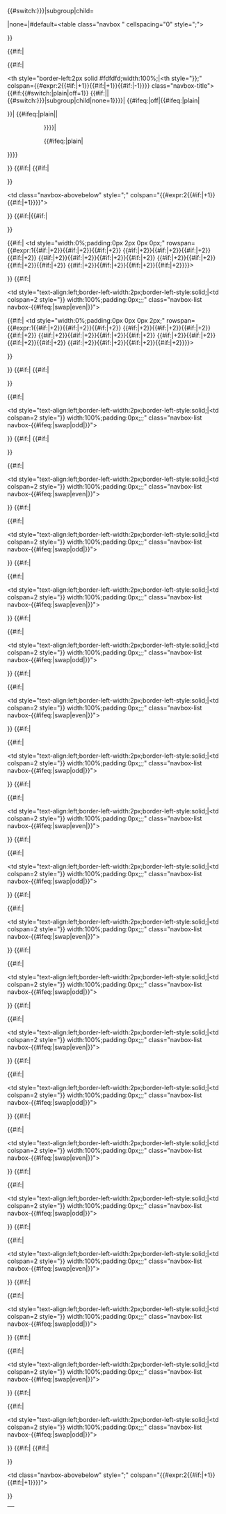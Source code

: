 <!--

Please do not edit a VERY complex template, copied from:
http://en.wikipedia.org/w/index.php?title=Template:Navbox&action=edit

-->{{#switch:{{{border|{{{1|}}}}}}|subgroup|child=</div>|none=|#default=<table class="navbox {{{bodyclass|}}}" cellspacing="0" <!--
 -->style="{{{bodystyle|}}};{{{style|}}}"><tr><td style="padding:2px;">}}<!--

--><table cellspacing="0" class="nowraplinks {{#if:{{{title|}}}|{{#switch:{{{state|}}}|plain|off=|<!--
 -->#default=collapsible {{#if:{{{state|}}}|{{{state}}}|autocollapse}}}}}} {{#switch:{{{border|{{{1|}}}}}}|<!--
 -->subgroup|child|none=navbox-subgroup" style="width:100%;{{{bodystyle|}}};{{{style|}}}|<!--
 -->#default=" style="width:100%;background:transparent;color:inherit}};{{{innerstyle|}}};"><!--



---Title and Navbar---
-->{{#if:{{{title|}}}|<tr>{{#if:{{{titlegroup|}}}|<!--
 --><td class="navbox-group" style="{{{basestyle|}}};{{{groupstyle|}}};{{{titlegroupstyle|}}}">{{{titlegroup|}}}</td><!--
 --><th style="border-left:2px solid #fdfdfd;width:100%;|<th style="}}{{{basestyle|}}};{{{titlestyle|}}}" <!--
 -->colspan={{#expr:2{{#if:{{{imageleft|}}}|+1}}{{#if:{{{image|}}}|+1}}{{#if:{{{titlegroup|}}}|-1}}}} <!--
 -->class="navbox-title"><!--

-->{{#if:{{#switch:{{{navbar|}}}|plain|off=1}}<!--
 -->{{#if:{{{name|}}}||{{#switch:{{{border|{{{1|}}}}}}|subgroup|child|none=1}}}}|<!--
 -->{{#ifeq:{{{navbar|}}}|off|{{#ifeq:{{{state|}}}|plain|<div style="float:right;width:6em;">&nbsp;</div>}}|<!--
 -->{{#ifeq:{{{state|}}}|plain||<div style="float:left; width:6em;text-align:left;">&nbsp;</div>}}}}|<!--
 --><div style="float:left; width:6em;text-align:left;"><!--
 --><!--
 --></div>{{#ifeq:{{{state|}}}|plain|<div style="float:right;width:6em;">&nbsp;</div>}}}}<!--

 --><span class="{{{titleclass|}}}" style="font-size:{{#switch:{{{border|{{{1|}}}}}}|subgroup|child|none=100|#default=110}}%;"><!--
 -->{{{title}}}</span></th></tr>}}<!--



---Above---
-->{{#if:{{{above|}}}|<!--
 -->{{#if:{{{title|}}}|<tr style="height:2px;"><td></td></tr>}}<!--
 --><tr><td class="navbox-abovebelow" style="{{{basestyle|}}};{{{abovestyle|}}}" <!--
 -->colspan="{{#expr:2{{#if:{{{imageleft|}}}|+1}}{{#if:{{{image|}}}|+1}}}}">{{{above}}}</td></tr>}}<!--



---Body---

---First group/list and images---
-->{{#if:{{{list1|}}}|{{#if:{{{title|}}}{{{above|}}}|<tr style="height:2px;"><td></td></tr>}}<tr><!--

-->{{#if:{{{imageleft|}}}|<!--
 --><td style="width:0%;padding:0px 2px 0px 0px;{{{imageleftstyle|}}}" <!--
 -->rowspan={{#expr:1{{#if:{{{list2|}}}|+2}}{{#if:{{{list3|}}}|+2}}{{#if:{{{list4|}}}|+2}}<!--
 -->{{#if:{{{list5|}}}|+2}}{{#if:{{{list6|}}}|+2}}{{#if:{{{list7|}}}|+2}}{{#if:{{{list8|}}}|+2}}<!--
 -->{{#if:{{{list9|}}}|+2}}{{#if:{{{list10|}}}|+2}}{{#if:{{{list11|}}}|+2}}{{#if:{{{list12|}}}|+2}}<!--
 -->{{#if:{{{list13|}}}|+2}}{{#if:{{{list14|}}}|+2}}{{#if:{{{list15|}}}|+2}}{{#if:{{{list16|}}}|+2}}<!--
 -->{{#if:{{{list17|}}}|+2}}{{#if:{{{list18|}}}|+2}}{{#if:{{{list19|}}}|+2}}{{#if:{{{list20|}}}|+2}}}}><!--
 -->{{{imageleft}}}</td>}}<!--

 -->{{#if:{{{group1|}}}|<td class="navbox-group" style="{{{basestyle|}}};{{{groupstyle|}}};{{{group1style|}}}"><!--
 -->{{{group1}}}</td><td style="text-align:left;border-left-width:2px;border-left-style:solid;|<td colspan=2 style="}}<!--
 -->width:100%;padding:0px;{{{liststyle|}}};{{{oddstyle|}}};{{{list1style|}}}" <!--
 -->class="navbox-list navbox-{{#ifeq:{{{evenodd|}}}|swap|even|{{{evenodd|odd}}}}}"><!--
 --><div style="padding:{{{list1padding|{{{listpadding|0em 0.25em}}}}}}">
{{{list1}}}</div></td><!--

-->{{#if:{{{image|}}}|<!--
 --><td style="width:0%;padding:0px 0px 0px 2px;{{{imagestyle|}}}" <!--
 -->rowspan={{#expr:1{{#if:{{{list2|}}}|+2}}{{#if:{{{list3|}}}|+2}}{{#if:{{{list4|}}}|+2}}<!--
 -->{{#if:{{{list5|}}}|+2}}{{#if:{{{list6|}}}|+2}}{{#if:{{{list7|}}}|+2}}{{#if:{{{list8|}}}|+2}}<!--
 -->{{#if:{{{list9|}}}|+2}}{{#if:{{{list10|}}}|+2}}{{#if:{{{list11|}}}|+2}}{{#if:{{{list12|}}}|+2}}<!--
 -->{{#if:{{{list13|}}}|+2}}{{#if:{{{list14|}}}|+2}}{{#if:{{{list15|}}}|+2}}{{#if:{{{list16|}}}|+2}}<!--
 -->{{#if:{{{list17|}}}|+2}}{{#if:{{{list18|}}}|+2}}{{#if:{{{list19|}}}|+2}}{{#if:{{{list20|}}}|+2}}}}><!--
 -->{{{image}}}</td>}}<!--

--></tr>}}<!--



---Remaining groups/lists---

-->{{#if:{{{list2|}}}|<!--
 -->{{#if:{{{title|}}}{{{above|}}}{{{list1|}}}|<tr style="height:2px"><td></td></tr>}}<tr><!--
 -->{{#if:{{{group2|}}}|<td class="navbox-group" style="{{{basestyle|}}};{{{groupstyle|}}};{{{group2style|}}}"><!--
 -->{{{group2}}}</td><td style="text-align:left;border-left-width:2px;border-left-style:solid;|<td colspan=2 style="}}<!--
 -->width:100%;padding:0px;{{{liststyle|}}};{{{evenstyle|}}};{{{list2style|}}}" <!--
 -->class="navbox-list navbox-{{#ifeq:{{{evenodd|}}}|swap|odd|{{{evenodd|even}}}}}"><!--
 --><div style="padding:{{{listpadding|0em 0.25em}}}">
{{{list2}}}</div></td></tr>}}<!--

-->{{#if:{{{list3|}}}|<!--
 -->{{#if:{{{title|}}}{{{above|}}}{{{list1|}}}{{{list2|}}}|<tr style="height:2px"><td></td></tr>}}<tr><!--
 -->{{#if:{{{group3|}}}|<td class="navbox-group" style="{{{basestyle|}}};{{{groupstyle|}}};{{{group3style|}}}"><!--
 -->{{{group3}}}</td><td style="text-align:left;border-left-width:2px;border-left-style:solid;|<td colspan=2 style="}}<!--
 -->width:100%;padding:0px;{{{liststyle|}}};{{{oddstyle|}}};{{{list3style|}}}" <!--
 -->class="navbox-list navbox-{{#ifeq:{{{evenodd|}}}|swap|even|{{{evenodd|odd}}}}}"><!--
 --><div style="padding:{{{listpadding|0em 0.25em}}}">
{{{list3}}}</div></td></tr>}}<!--

-->{{#if:{{{list4|}}}|<!--
 --><tr style="height:2px"><td></td></tr><tr><!--
 -->{{#if:{{{group4|}}}|<td class="navbox-group" style="{{{basestyle|}}};{{{groupstyle|}}};{{{group4style|}}}"><!--
 -->{{{group4}}}</td><td style="text-align:left;border-left-width:2px;border-left-style:solid;|<td colspan=2 style="}}<!--
 -->width:100%;padding:0px;{{{liststyle|}}};{{{evenstyle|}}};{{{list4style|}}}" <!--
 -->class="navbox-list navbox-{{#ifeq:{{{evenodd|}}}|swap|odd|{{{evenodd|even}}}}}"><!--
 --><div style="padding:{{{listpadding|0em 0.25em}}}">
{{{list4}}}</div></td></tr>}}<!--

-->{{#if:{{{list5|}}}|<!--
 --><tr style="height:2px"><td></td></tr><tr><!--
 -->{{#if:{{{group5|}}}|<td class="navbox-group" style="{{{basestyle|}}};{{{groupstyle|}}};{{{group5style|}}}"><!--
 -->{{{group5}}}</td><td style="text-align:left;border-left-width:2px;border-left-style:solid;|<td colspan=2 style="}}<!--
 -->width:100%;padding:0px;{{{liststyle|}}};{{{oddstyle|}}};{{{list5style|}}}" <!--
 -->class="navbox-list navbox-{{#ifeq:{{{evenodd|}}}|swap|even|{{{evenodd|odd}}}}}"><!--
 --><div style="padding:{{{listpadding|0em 0.25em}}}">
{{{list5}}}</div></td></tr>}}<!--

-->{{#if:{{{list6|}}}|<!--
 --><tr style="height:2px"><td></td></tr><tr><!--
 -->{{#if:{{{group6|}}}|<td class="navbox-group" style="{{{basestyle|}}};{{{groupstyle|}}};{{{group6style|}}}"><!--
 -->{{{group6}}}</td><td style="text-align:left;border-left-width:2px;border-left-style:solid;|<td colspan=2 style="}}<!--
 -->width:100%;padding:0px;{{{liststyle|}}};{{{evenstyle|}}};{{{list6style|}}}" <!--
 -->class="navbox-list navbox-{{#ifeq:{{{evenodd|}}}|swap|odd|{{{evenodd|even}}}}}"><!--
 --><div style="padding:{{{listpadding|0em 0.25em}}}">
{{{list6}}}</div></td></tr>}}<!--

-->{{#if:{{{list7|}}}|<!--
 --><tr style="height:2px"><td></td></tr><tr><!--
 -->{{#if:{{{group7|}}}|<td class="navbox-group" style="{{{basestyle|}}};{{{groupstyle|}}};{{{group7style|}}}"><!--
 -->{{{group7}}}</td><td style="text-align:left;border-left-width:2px;border-left-style:solid;|<td colspan=2 style="}}<!--
 -->width:100%;padding:0px;{{{liststyle|}}};{{{oddstyle|}}};{{{list7style|}}}" <!--
 -->class="navbox-list navbox-{{#ifeq:{{{evenodd|}}}|swap|even|{{{evenodd|odd}}}}}"><!--
 --><div style="padding:{{{listpadding|0em 0.25em}}}">
{{{list7}}}</div></td></tr>}}<!--

-->{{#if:{{{list8|}}}|<!--
 --><tr style="height:2px"><td></td></tr><tr><!--
 -->{{#if:{{{group8|}}}|<td class="navbox-group" style="{{{basestyle|}}};{{{groupstyle|}}};{{{group8style|}}}"><!--
 -->{{{group8}}}</td><td style="text-align:left;border-left-width:2px;border-left-style:solid;|<td colspan=2 style="}}<!--
 -->width:100%;padding:0px;{{{liststyle|}}};{{{evenstyle|}}};{{{list8style|}}}" <!--
 -->class="navbox-list navbox-{{#ifeq:{{{evenodd|}}}|swap|odd|{{{evenodd|even}}}}}"><!--
 --><div style="padding:{{{listpadding|0em 0.25em}}}">
{{{list8}}}</div></td></tr>}}<!--

-->{{#if:{{{list9|}}}|<!--
 --><tr style="height:2px"><td></td></tr><tr><!--
 -->{{#if:{{{group9|}}}|<td class="navbox-group" style="{{{basestyle|}}};{{{groupstyle|}}};{{{group9style|}}}"><!--
 -->{{{group9}}}</td><td style="text-align:left;border-left-width:2px;border-left-style:solid;|<td colspan=2 style="}}<!--
 -->width:100%;padding:0px;{{{liststyle|}}};{{{oddstyle|}}};{{{list9style|}}}" <!--
 -->class="navbox-list navbox-{{#ifeq:{{{evenodd|}}}|swap|even|{{{evenodd|odd}}}}}"><!--
 --><div style="padding:{{{listpadding|0em 0.25em}}}">
{{{list9}}}</div></td></tr>}}<!--

-->{{#if:{{{list10|}}}|<!--
 --><tr style="height:2px"><td></td></tr><tr><!--
 -->{{#if:{{{group10|}}}|<td class="navbox-group" style="{{{basestyle|}}};{{{groupstyle|}}};{{{group10style|}}}"><!--
 -->{{{group10}}}</td><td style="text-align:left;border-left-width:2px;border-left-style:solid;|<td colspan=2 style="}}<!--
 -->width:100%;padding:0px;{{{liststyle|}}};{{{evenstyle|}}};{{{list10style|}}}" <!--
 -->class="navbox-list navbox-{{#ifeq:{{{evenodd|}}}|swap|odd|{{{evenodd|even}}}}}"><!--
 --><div style="padding:{{{listpadding|0em 0.25em}}}">
{{{list10}}}</div></td></tr>}}<!--

-->{{#if:{{{list11|}}}|<!--
 --><tr style="height:2px"><td></td></tr><tr><!--
 -->{{#if:{{{group11|}}}|<td class="navbox-group" style="{{{basestyle|}}};{{{groupstyle|}}};{{{group11style|}}}"><!--
 -->{{{group11}}}</td><td style="text-align:left;border-left-width:2px;border-left-style:solid;|<td colspan=2 style="}}<!--
 -->width:100%;padding:0px;{{{liststyle|}}};{{{oddstyle|}}};{{{list11style|}}}" <!--
 -->class="navbox-list navbox-{{#ifeq:{{{evenodd|}}}|swap|even|{{{evenodd|odd}}}}}"><!--
 --><div style="padding:{{{listpadding|0em 0.25em}}}">
{{{list11}}}</div></td></tr>}}<!--

-->{{#if:{{{list12|}}}|<!--
 --><tr style="height:2px"><td></td></tr><tr><!--
 -->{{#if:{{{group12|}}}|<td class="navbox-group" style="{{{basestyle|}}};{{{groupstyle|}}};{{{group12style|}}}"><!--
 -->{{{group12}}}</td><td style="text-align:left;border-left-width:2px;border-left-style:solid;|<td colspan=2 style="}}<!--
 -->width:100%;padding:0px;{{{liststyle|}}};{{{evenstyle|}}};{{{list12style|}}}" <!--
 -->class="navbox-list navbox-{{#ifeq:{{{evenodd|}}}|swap|odd|{{{evenodd|even}}}}}"><!--
 --><div style="padding:{{{listpadding|0em 0.25em}}}">
{{{list12}}}</div></td></tr>}}<!--

-->{{#if:{{{list13|}}}|<!--
 --><tr style="height:2px"><td></td></tr><tr><!--
 -->{{#if:{{{group13|}}}|<td class="navbox-group" style="{{{basestyle|}}};{{{groupstyle|}}};{{{group13style|}}}"><!--
 -->{{{group13}}}</td><td style="text-align:left;border-left-width:2px;border-left-style:solid;|<td colspan=2 style="}}<!--
 -->width:100%;padding:0px;{{{liststyle|}}};{{{oddstyle|}}};{{{list13style|}}}" <!--
 -->class="navbox-list navbox-{{#ifeq:{{{evenodd|}}}|swap|even|{{{evenodd|odd}}}}}"><!--
 --><div style="padding:{{{listpadding|0em 0.25em}}}">
{{{list13}}}</div></td></tr>}}<!--

-->{{#if:{{{list14|}}}|<!--
 --><tr style="height:2px"><td></td></tr><tr><!--
 -->{{#if:{{{group14|}}}|<td class="navbox-group" style="{{{basestyle|}}};{{{groupstyle|}}};{{{group14style|}}}"><!--
 -->{{{group14}}}</td><td style="text-align:left;border-left-width:2px;border-left-style:solid;|<td colspan=2 style="}}<!--
 -->width:100%;padding:0px;{{{liststyle|}}};{{{evenstyle|}}};{{{list14style|}}}" <!--
 -->class="navbox-list navbox-{{#ifeq:{{{evenodd|}}}|swap|odd|{{{evenodd|even}}}}}"><!--
 --><div style="padding:{{{listpadding|0em 0.25em}}}">
{{{list14}}}</div></td></tr>}}<!--

-->{{#if:{{{list15|}}}|<!--
 --><tr style="height:2px"><td></td></tr><tr><!--
 -->{{#if:{{{group15|}}}|<td class="navbox-group" style="{{{basestyle|}}};{{{groupstyle|}}};{{{group15style|}}}"><!--
 -->{{{group15}}}</td><td style="text-align:left;border-left-width:2px;border-left-style:solid;|<td colspan=2 style="}}<!--
 -->width:100%;padding:0px;{{{liststyle|}}};{{{oddstyle|}}};{{{list15style|}}}" <!--
 -->class="navbox-list navbox-{{#ifeq:{{{evenodd|}}}|swap|even|{{{evenodd|odd}}}}}"><!--
 --><div style="padding:{{{listpadding|0em 0.25em}}}">
{{{list15}}}</div></td></tr>}}<!--

-->{{#if:{{{list16|}}}|<!--
 --><tr style="height:2px"><td></td></tr><tr><!--
 -->{{#if:{{{group16|}}}|<td class="navbox-group" style="{{{basestyle|}}};{{{groupstyle|}}};{{{group16style|}}}"><!--
 -->{{{group16}}}</td><td style="text-align:left;border-left-width:2px;border-left-style:solid;|<td colspan=2 style="}}<!--
 -->width:100%;padding:0px;{{{liststyle|}}};{{{evenstyle|}}};{{{list16style|}}}" <!--
 -->class="navbox-list navbox-{{#ifeq:{{{evenodd|}}}|swap|odd|{{{evenodd|even}}}}}"><!--
 --><div style="padding:{{{listpadding|0em 0.25em}}}">
{{{list16}}}</div></td></tr>}}<!--

-->{{#if:{{{list17|}}}|<!--
 --><tr style="height:2px"><td></td></tr><tr><!--
 -->{{#if:{{{group17|}}}|<td class="navbox-group" style="{{{basestyle|}}};{{{groupstyle|}}};{{{group17style|}}}"><!--
 -->{{{group17}}}</td><td style="text-align:left;border-left-width:2px;border-left-style:solid;|<td colspan=2 style="}}<!--
 -->width:100%;padding:0px;{{{liststyle|}}};{{{oddstyle|}}};{{{list17style|}}}" <!--
 -->class="navbox-list navbox-{{#ifeq:{{{evenodd|}}}|swap|even|{{{evenodd|odd}}}}}"><!--
 --><div style="padding:{{{listpadding|0em 0.25em}}}">
{{{list17}}}</div></td></tr>}}<!--

-->{{#if:{{{list18|}}}|<!--
 --><tr style="height:2px"><td></td></tr><tr><!--
 -->{{#if:{{{group18|}}}|<td class="navbox-group" style="{{{basestyle|}}};{{{groupstyle|}}};{{{group18style|}}}"><!--
 -->{{{group18}}}</td><td style="text-align:left;border-left-width:2px;border-left-style:solid;|<td colspan=2 style="}}<!--
 -->width:100%;padding:0px;{{{liststyle|}}};{{{evenstyle|}}};{{{list18style|}}}" <!--
 -->class="navbox-list navbox-{{#ifeq:{{{evenodd|}}}|swap|odd|{{{evenodd|even}}}}}"><!--
 --><div style="padding:{{{listpadding|0em 0.25em}}}">
{{{list18}}}</div></td></tr>}}<!--

-->{{#if:{{{list19|}}}|<!--
 --><tr style="height:2px"><td></td></tr><tr><!--
 -->{{#if:{{{group19|}}}|<td class="navbox-group" style="{{{basestyle|}}};{{{groupstyle|}}};{{{group19style|}}}"><!--
 -->{{{group19}}}</td><td style="text-align:left;border-left-width:2px;border-left-style:solid;|<td colspan=2 style="}}<!--
 -->width:100%;padding:0px;{{{liststyle|}}};{{{oddstyle|}}};{{{list19style|}}}" <!--
 -->class="navbox-list navbox-{{#ifeq:{{{evenodd|}}}|swap|even|{{{evenodd|odd}}}}}"><!--
 --><div style="padding:{{{listpadding|0em 0.25em}}}">
{{{list19}}}</div></td></tr>}}<!--

-->{{#if:{{{list20|}}}|<!--
 --><tr style="height:2px"><td></td></tr><tr><!--
 -->{{#if:{{{group20|}}}|<td class="navbox-group" style="{{{basestyle|}}};{{{groupstyle|}}};{{{group20style|}}}"><!--
 -->{{{group20}}}</td><td style="text-align:left;border-left-width:2px;border-left-style:solid;|<td colspan=2 style="}}<!--
 -->width:100%;padding:0px;{{{liststyle|}}};{{{evenstyle|}}};{{{list20style|}}}" <!--
 -->class="navbox-list navbox-{{#ifeq:{{{evenodd|}}}|swap|odd|{{{evenodd|even}}}}}"><!--
 --><div style="padding:{{{listpadding|0em 0.25em}}}">
{{{list20}}}</div></td></tr>}}<!--


---Below---
-->{{#if:{{{below|}}}|<!--
 -->{{#if:{{{title|}}}{{{above|}}}{{{list1|}}}{{{list2|}}}{{{list3|}}}|<tr style="height:2px;"><td></td></tr>}}<!--
 --><tr><td class="navbox-abovebelow" style="{{{basestyle|}}};{{{belowstyle|}}}" <!--
 -->colspan="{{#expr:2{{#if:{{{imageleft|}}}|+1}}{{#if:{{{image|}}}|+1}}}}">{{{below}}}</td></tr>}}<!--


--></table>{{#switch:{{{border|{{{1|}}}}}}|subgroup|child=<div>|none=|#default=</td></tr></table>}}<!--

--><noinclude>

{{en/Pp-template|small=yes}}

{{en/Documentation}}
<!-- Add categories and interwikis to the /doc subpage, not here! -->
</noinclude>